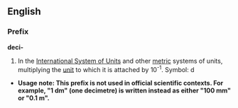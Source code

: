 ==English==
===Prefix===
'''deci-'''

#In the [[International System of Units]] and other [[metric]] systems of units, multiplying the [[unit]] to which it is attached by 10<sup>-1</sup>. Symbol: d
*'''Usage note: This prefix is not used in official scientific contexts.  For example, "1 dm" (one decimetre) is written instead as either "100 mm" or "0.1 m".'''